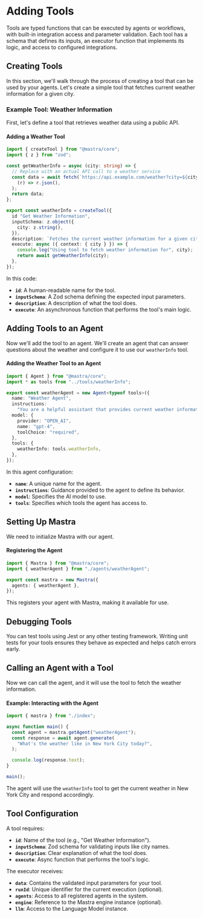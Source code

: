 # Adding Tools

Tools are typed functions that can be executed by agents or workflows, with built-in integration access and parameter validation. Each tool has a schema that defines its inputs, an executor function that implements its logic, and access to configured integrations.

## Creating Tools

In this section, we'll walk through the process of creating a tool that can be used by your agents. Let's create a simple tool that fetches current weather information for a given city.

### **Example Tool: Weather Information**

First, let's define a tool that retrieves weather data using a public API.

#### Adding a Weather Tool

```typescript filename="src/mastra/tools/weatherInfo.ts"
import { createTool } from "@mastra/core";
import { z } from "zod";

const getWeatherInfo = async (city: string) => {
  // Replace with an actual API call to a weather service
  const data = await fetch(`https://api.example.com/weather?city=${city}`).then(
    (r) => r.json(),
  );
  return data;
};

export const weatherInfo = createTool({
  id "Get Weather Information",
  inputSchema: z.object({
    city: z.string(),
  }),
  description: `Fetches the current weather information for a given city`,
  execute: async ({ context: { city } }) => {
    console.log("Using tool to fetch weather information for", city);
    return await getWeatherInfo(city);
  },
});
```

In this code:

- **`id`**: A human-readable name for the tool.
- **`inputSchema`**: A Zod schema defining the expected input parameters.
- **`description`**: A description of what the tool does.
- **`execute`**: An asynchronous function that performs the tool's main logic.

## Adding Tools to an Agent

Now we'll add the tool to an agent. We'll create an agent that can answer questions about the weather and configure it to use our `weatherInfo` tool.

#### Adding the Weather Tool to an Agent

```typescript filename="src/mastra/agents/weatherAgent.ts"
import { Agent } from "@mastra/core";
import * as tools from "../tools/weatherInfo";

export const weatherAgent = new Agent<typeof tools>({
  name: "Weather Agent",
  instructions:
    "You are a helpful assistant that provides current weather information. When asked about the weather, use the weather information tool to fetch the data.",
  model: {
    provider: "OPEN_AI",
    name: "gpt-4",
    toolChoice: "required",
  },
  tools: {
    weatherInfo: tools.weatherInfo,
  },
});
```

In this agent configuration:

- **`name`**: A unique name for the agent.
- **`instructions`**: Guidance provided to the agent to define its behavior.
- **`model`**: Specifies the AI model to use.
- **`tools`**: Specifies which tools the agent has access to.

## Setting Up Mastra

We need to initialize Mastra with our agent.

#### Registering the Agent

```typescript filename="src/index.ts"
import { Mastra } from "@mastra/core";
import { weatherAgent } from "./agents/weatherAgent";

export const mastra = new Mastra({
  agents: { weatherAgent },
});
```

This registers your agent with Mastra, making it available for use.

## Debugging Tools

You can test tools using Jest or any other testing framework. Writing unit tests for your tools ensures they behave as expected and helps catch errors early.

## Calling an Agent with a Tool

Now we can call the agent, and it will use the tool to fetch the weather information.

#### Example: Interacting with the Agent

```typescript filename="src/index.ts"
import { mastra } from "./index";

async function main() {
  const agent = mastra.getAgent("weatherAgent");
  const response = await agent.generate(
    "What's the weather like in New York City today?",
  );

  console.log(response.text);
}

main();
```

The agent will use the `weatherInfo` tool to get the current weather in New York City and respond accordingly.

## Tool Configuration

A tool requires:

- **`id`**: Name of the tool (e.g., "Get Weather Information").
- **`inputSchema`**: Zod schema for validating inputs like city names.
- **`description`**: Clear explanation of what the tool does.
- **`execute`**: Async function that performs the tool's logic.

The executor receives:

- **`data`**: Contains the validated input parameters for your tool.
- **`runId`**: Unique identifier for the current execution (optional).
- **`agents`**: Access to all registered agents in the system.
- **`engine`**: Reference to the Mastra engine instance (optional).
- **`llm`**: Access to the Language Model instance.
